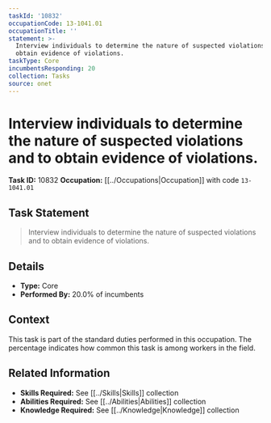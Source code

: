 ```yaml
---
taskId: '10832'
occupationCode: 13-1041.01
occupationTitle: ''
statement: >-
  Interview individuals to determine the nature of suspected violations and to
  obtain evidence of violations.
taskType: Core
incumbentsResponding: 20
collection: Tasks
source: onet
---
```

# Interview individuals to determine the nature of suspected violations and to obtain evidence of violations.

**Task ID:** 10832
**Occupation:** [[../Occupations|Occupation]] with code `13-1041.01`

## Task Statement

> Interview individuals to determine the nature of suspected violations and to obtain evidence of violations.

## Details

- **Type:** Core
- **Performed By:** 20.0% of incumbents

## Context

This task is part of the standard duties performed in this occupation. The percentage indicates how common this task is among workers in the field.

## Related Information

- **Skills Required:** See [[../Skills|Skills]] collection
- **Abilities Required:** See [[../Abilities|Abilities]] collection
- **Knowledge Required:** See [[../Knowledge|Knowledge]] collection
